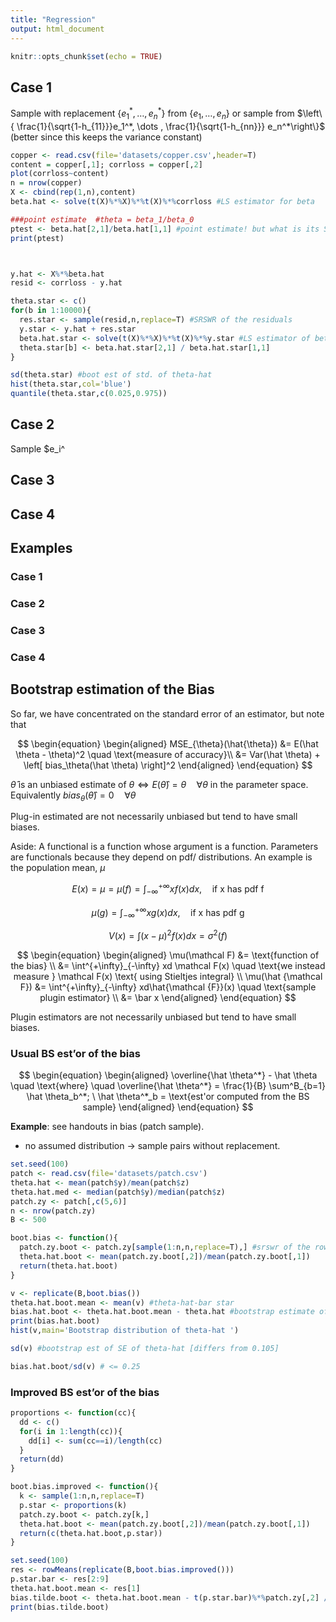```yaml
---
title: "Regression"
output: html_document
---
```


```r
knitr::opts_chunk$set(echo = TRUE)
```

## Case 1

Sample with replacement $\left\{ e_1^*, \dots , e_n^*\right\}$ from $\left\{ e_1, \dots , e_n\right\}$ or sample from  $\left\{ \frac{1}{\sqrt{1-h_{11}}}e_1^*, \dots , \frac{1}{\sqrt{1-h_{nn}}} e_n^*\right\}$ (better since this keeps the variance constant)


```r
copper <- read.csv(file='datasets/copper.csv',header=T)
content = copper[,1]; corrloss = copper[,2]
plot(corrloss~content)
n = nrow(copper)
X <- cbind(rep(1,n),content)
beta.hat <- solve(t(X)%*%X)%*%t(X)%*%corrloss #LS estimator for beta

###point estimate  #theta = beta_1/beta_0
ptest <- beta.hat[2,1]/beta.hat[1,1] #point estimate! but what is its SE?
print(ptest)



y.hat <- X%*%beta.hat
resid <- corrloss - y.hat

theta.star <- c()
for(b in 1:10000){
  res.star <- sample(resid,n,replace=T) #SRSWR of the residuals
  y.star <- y.hat + res.star
  beta.hat.star <- solve(t(X)%*%X)%*%t(X)%*%y.star #LS estimator of beta for boot sample
  theta.star[b] <- beta.hat.star[2,1] / beta.hat.star[1,1]
}

sd(theta.star) #boot est of std. of theta-hat
hist(theta.star,col='blue')
quantile(theta.star,c(0.025,0.975))
```

## Case 2

Sample $e_i^


## Case 3


## Case 4

## Examples {.tabset}

### Case 1

### Case 2

### Case 3

### Case 4

## Bootstrap estimation of the Bias {.tabset}

So far, we  have concentrated on the standard error of an estimator, but note that

$$
\begin{equation}
\begin{aligned}
MSE_{\theta}(\hat{\theta}) &= E(\hat \theta - \theta)^2 \quad \text{measure of accuracy}\\
&= Var(\hat \theta) + \left[ bias_\theta(\hat \theta) \right]^2
\end{aligned}
\end{equation}
$$

$\hat \theta$ is an unbiased estimate of $\theta \iff E(\hat \theta) = \theta \quad \forall\theta$ in the parameter space. Equivalently $bias_\theta(\hat \theta) = 0 \quad \forall \theta$


Plug-in estimated are not necessarily unbiased but tend to have small biases.

Aside: A functional is a function whose argument is a function. Parameters are functionals because they depend on pdf/ distributions. An example is the population mean, $\mu$

$$
E(x) = \mu = \mu(f) = \int^{+\infty}_{-\infty} xf(x) dx, \quad \text{if x has pdf f }
$$

$$
\mu(g) = \int^{+\infty}_{-\infty} xg(x) dx, \quad \text{if x has pdf g }
$$

$$
V(x) = \int(x-\mu)^2f(x)dx = \sigma^2(f)
$$


$$
\begin{equation}
\begin{aligned}
\mu(\mathcal F) &= \text{function of the bias} \\
&= \int^{+\infty}_{-\infty} xd \mathcal F(x) \quad \text{we instead measure } \mathcal F(x) \text{ using Stieltjes integral} \\
\mu(\hat {\mathcal F}) 
&= \int^{+\infty}_{-\infty} xd\hat{\mathcal {F}}(x) \quad \text{sample plugin estimator} \\
&= \bar x
\end{aligned}
\end{equation}
$$


Plugin estimators are not necessarily  unbiased but tend to have small biases.


### Usual BS est'or of the bias

$$
\begin{equation}
\begin{aligned}
\overline{\hat \theta^*} - \hat \theta \quad \text{where} \quad \overline{\hat \theta^*} = \frac{1}{B} \sum^B_{b=1} \hat \theta_b^*; \ \hat \theta^*_b = \text{est'or computed from the BS sample}
\end{aligned}
\end{equation}
$$

**Example**: see handouts in bias (patch sample).

* no assumed distribution $\rightarrow$ sample pairs without replacement.



```r
set.seed(100)
patch <- read.csv(file='datasets/patch.csv')
theta.hat <- mean(patch$y)/mean(patch$z)
theta.hat.med <- median(patch$y)/median(patch$z)
patch.zy <- patch[,c(5,6)]
n <- nrow(patch.zy)
B <- 500

boot.bias <- function(){
  patch.zy.boot <- patch.zy[sample(1:n,n,replace=T),] #srswr of the rows!
  theta.hat.boot <- mean(patch.zy.boot[,2])/mean(patch.zy.boot[,1])
  return(theta.hat.boot)
}

v <- replicate(B,boot.bias())
theta.hat.boot.mean <- mean(v) #theta-hat-bar star
bias.hat.boot <- theta.hat.boot.mean - theta.hat #bootstrap estimate of bias
print(bias.hat.boot)
hist(v,main='Bootstrap distribution of theta-hat ')

sd(v) #bootstrap est of SE of theta-hat [differs from 0.105]

bias.hat.boot/sd(v) # <= 0.25
```

### Improved BS est'or of the bias

```r
proportions <- function(cc){
  dd <- c()
  for(i in 1:length(cc)){
    dd[i] <- sum(cc==i)/length(cc)
  }
  return(dd)
}

boot.bias.improved <- function(){
  k <- sample(1:n,n,replace=T)
  p.star <- proportions(k)
  patch.zy.boot <- patch.zy[k,]
  theta.hat.boot <- mean(patch.zy.boot[,2])/mean(patch.zy.boot[,1])
  return(c(theta.hat.boot,p.star))
}

set.seed(100)
res <- rowMeans(replicate(B,boot.bias.improved()))
p.star.bar <- res[2:9]
theta.hat.boot.mean <- res[1]
bias.tilde.boot <- theta.hat.boot.mean - t(p.star.bar)%*%patch.zy[,2] / t(p.star.bar)%*%patch.zy[,1]
print(bias.tilde.boot)
```


